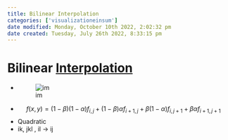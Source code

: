 ```yaml
---
title: Bilinear Interpolation
categories: ['visualizationeinsum']
date modified: Monday, October 10th 2022, 2:02:32 pm
date created: Tuesday, July 26th 2022, 8:33:15 pm
---
```


# Bilinear [Interpolation](Interpolation.qmd)
- ![im](images/Pasted%20image%2020220411124724.png)
- $$f(x,y) = (1-\beta)(1-\alpha)f_{i,j}+(1-\beta)\alpha f_{i+1,j} + \beta(1-\alpha)f_{i,j+1}+\beta \alpha f_{i+1,j+1}$$
- Quadratic
- ik, jkl , il -> ij



